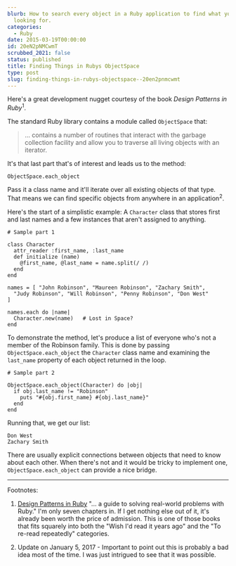 ```yaml
---
blurb: How to search every object in a Ruby application to find what you're
  looking for.
categories:
  - Ruby
date: 2015-03-19T00:00:00
id: 20eN2pNMCwmT
scrubbed_2021: false
status: published
title: Finding Things in Rubys ObjectSpace
type: post
slug: finding-things-in-rubys-objectspace--20en2pnmcwmt
---
```


Here's a great development nugget courtesy of the book _Design Patterns in Ruby_<sup>1</sup>. 

The standard Ruby library contains a module called `ObjectSpace` that:

> ... contains a number of routines that interact with the garbage collection facility and allow you to traverse all living objects with an iterator.

It's that last part that's of interest and leads us to the method:

```ruby{numberLines: true}
ObjectSpace.each_object
```

Pass it a class name and it'll iterate over all existing objects of that type. That means we can find specific objects from anywhere in an application<sup>2</sup>. 

Here's the start of a simplistic example: A `Character` class that stores first and last names and a few instances that aren't assigned to anything.

```Ruby{numberLines: true}
# Sample part 1

class Character
  attr_reader :first_name, :last_name
  def initialize (name)
    @first_name, @last_name = name.split(/ /)
  end
end

names = [ "John Robinson", "Maureen Robinson", "Zachary Smith",
  "Judy Robinson", "Will Robinson", "Penny Robinson", "Don West"
]

names.each do |name|
  Character.new(name)   # Lost in Space?
end
```


To demonstrate the method, let's produce a list of everyone who's not a member of the Robinson family. This is done by passing `ObjectSpace.each_object` the `Character` class name and examining the `last_name` property of each object returned in the loop. 

```ruby{numberLines: true}
# Sample part 2

ObjectSpace.each_object(Character) do |obj|
  if obj.last_name != "Robinson"
    puts "#{obj.first_name} #{obj.last_name}"
  end
end
```

Running that, we get our list:

    Don West
    Zachary Smith

There are usually explicit connections between objects that need to know about each other. When there's not and it would be tricky to implement one, `ObjectSpace.each_object` can provide a nice bridge. 

---


Footnotes:

1. [Design Patterns in Ruby](http://designpatternsinruby.com) "... a guide to solving real-world problems with Ruby." I'm only seven chapters in. If I get nothing else out of it, it's already been worth the price of admission. This is one of those books that fits squarely into both the "Wish I'd read it years ago" and the "To re-read repeatedly" categories.

2. Update on January 5, 2017 - Important to point out this is probably a bad idea most of the time. I was just intrigued to see that it was possible.
